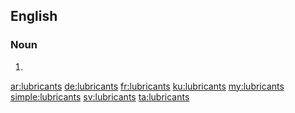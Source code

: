 ==English==

===Noun===
{{head|en|plural}}

# {{plural of|lubricant|lang=en}}

[[ar:lubricants]]
[[de:lubricants]]
[[fr:lubricants]]
[[ku:lubricants]]
[[my:lubricants]]
[[simple:lubricants]]
[[sv:lubricants]]
[[ta:lubricants]]
